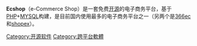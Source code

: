 {{unreferenced|time=2012-03-30T12:23:57+00:00}}
{{lowercase|title=Ecshop}}
{{Infobox_Software
 |name = Ecshop
 |logo = 
 |caption = 
 |screenshot = 
 |developer = 商派网络科技有限公司
 |latest_release_version = 2.7.1
 |latest_release_date = 2010年12月28日
 |operating_system = [[跨平台|跨平台]]
 |genre = [[电子商务平台|电子商务平台]]
 |license = [[开源软件|开源软件]]
 |website = [http://www.ecshop.com/ www.ecshop.com]
}}
'''Ecshop'''（e-Commerce Shop）是一套免费[[开源|开源]]的电子商务平台，基于[[PHP|PHP]]+[[MYSQL|MYSQL]]构建，是目前国内使用最多的电子商务平台之一（另两个是[[366ec|366ec]]和[[shopex|shopex]]）。
{{软件小作品}}

[[Category:开源软件|Category:开源软件]]
[[Category:跨平台軟體|Category:跨平台軟體]]